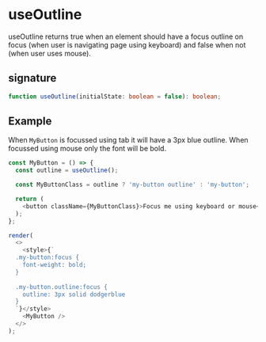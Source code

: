 
<Meta title="useOutline" />

# useOutline

useOutline returns true when an element should have a focus outline on focus (when user is navigating page using keyboard) and false when not (when user uses mouse).

## signature

```ts
function useOutline(initialState: boolean = false): boolean;
```

## Example

When `MyButton` is focussed using tab it will have a 3px blue outline. When focussed using mouse only the font will be bold.

```js live withRender
const MyButton = () => {
  const outline = useOutline();

  const MyButtonClass = outline ? 'my-button outline' : 'my-button';

  return (
    <button className={MyButtonClass}>Focus me using keyboard or mouse</button>
  );
};

render(
  <>
    <style>{`
  .my-button:focus {
    font-weight: bold;
  }
  
  .my-button.outline:focus {
    outline: 3px solid dodgerblue
  }
  `}</style>
    <MyButton />
  </>
);
```
